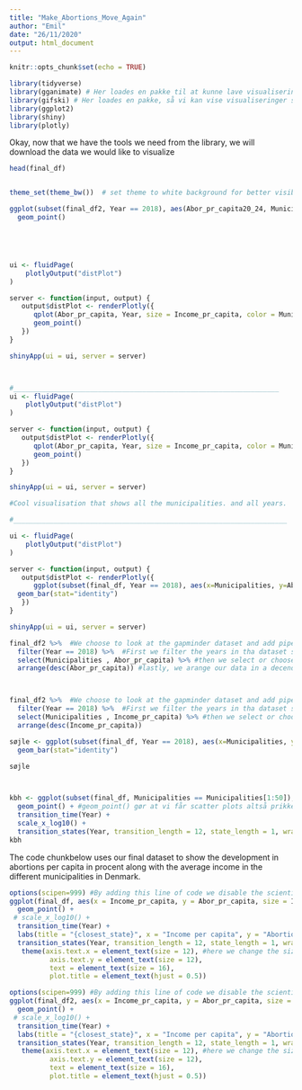 ```yaml
---
title: "Make_Abortions_Move_Again"
author: "Emil"
date: "26/11/2020"
output: html_document
---
```


```r
knitr::opts_chunk$set(echo = TRUE)

```



```r

library(tidyverse)
library(gganimate) # Her loades en pakke til at kunne lave visualiseringer
library(gifski) # Her loades en pakke, så vi kan vise visualiseringer som bevæger sig, længere nede.
library(ggplot2)
library(shiny)
library(plotly)

```
Okay, now that we have the tools we need from the library, we will download the data we would like to visualize

```r
head(final_df)



```


```r

theme_set(theme_bw())  # set theme to white background for better visibility

ggplot(subset(final_df2, Year == 2018), aes(Abor_pr_capita20_24, Municipalities, size = Income_pr_capita)) + 
  geom_point()





ui <- fluidPage(
    plotlyOutput("distPlot")
)

server <- function(input, output) {
   output$distPlot <- renderPlotly({
      qplot(Abor_pr_capita, Year, size = Income_pr_capita, color = Municipalities, data = final_df2) + 
      geom_point()
   })
}

shinyApp(ui = ui, server = server)



#__________________________________________________________________
ui <- fluidPage(
    plotlyOutput("distPlot")
)

server <- function(input, output) {
   output$distPlot <- renderPlotly({
      qplot(Abor_pr_capita, Year, size = Income_pr_capita, color = Municipalities, data = final_df2) + 
      geom_point()
   })
}

shinyApp(ui = ui, server = server)

#Cool visualisation that shows all the municipalities. and all years.

#____________________________________________________________________

ui <- fluidPage(
    plotlyOutput("distPlot")
)

server <- function(input, output) {
   output$distPlot <- renderPlotly({
      ggplot(subset(final_df, Year == 2018), aes(x=Municipalities, y=Abor_pr_capita, color =  Income_pr_capita)) +
  geom_bar(stat="identity")
   })
}

shinyApp(ui = ui, server = server)

```


```r
final_df2 %>%  #We choose to look at the gapminder dataset and add pipes to it, so we can send an output of one fucntion directly to another.
  filter(Year == 2018) %>%  #First we filter the years in tha dataset so vi are only looking at data from 1952
  select(Municipalities , Abor_pr_capita) %>% #then we select or choose to look at the countries and their gdpPercap, as everything else is irelevant right now
  arrange(desc(Abor_pr_capita)) #lastly, we arange our data in a decending order so we have the richest nation first.



final_df2 %>%  #We choose to look at the gapminder dataset and add pipes to it, so we can send an output of one fucntion directly to another.
  filter(Year == 2018) %>%  #First we filter the years in tha dataset so vi are only looking at data from 1952
  select(Municipalities , Income_pr_capita) %>% #then we select or choose to look at the countries and their gdpPercap, as everything else is irelevant right now
  arrange(desc(Income_pr_capita))

```

```r

søjle <- ggplot(subset(final_df, Year == 2018), aes(x=Municipalities, y=Abor_pr_capita, color =  Income_pr_capita)) +
  geom_bar(stat="identity")

søjle




```



```r
kbh <- ggplot(subset(final_df, Municipalities == Municipalities[1:50]), aes( x = Year, y = Abor_pr_capita, size = Income_pr_capita, color = Municipalities)) +
  geom_point() + #geom_point() gør at vi får scatter plots altså prikker i vores kordinatsystem
  transition_time(Year) +
  scale_x_log10() +
  transition_states(Year, transition_length = 12, state_length = 1, wrap = TRUE)
kbh


```








The code chunkbelow uses our final dataset to show the development in abortions per capita in procent along with the average income in the different municipalities in Denmark.

```r
options(scipen=999) #By adding this line of code we disable the scientific way of writing lables.
ggplot(final_df, aes(x = Income_pr_capita, y = Abor_pr_capita, size = Income_pr_capita))+
  geom_point() + 
 # scale_x_log10() + 
  transition_time(Year) + 
  labs(title = "{closest_state}", x = "Income per capita", y = "Abortions per capita") + 
  transition_states(Year, transition_length = 12, state_length = 1, wrap = TRUE) +
   theme(axis.text.x = element_text(size = 12), #here we change the size of the labels.
          axis.text.y = element_text(size = 12),
          text = element_text(size = 16),
          plot.title = element_text(hjust = 0.5))


```

```r
options(scipen=999) #By adding this line of code we disable the scientific way of writing lables.
ggplot(final_df2, aes(x = Income_pr_capita, y = Abor_pr_capita, size = Income_pr_capita))+
  geom_point() + 
 # scale_x_log10() + 
  transition_time(Year) + 
  labs(title = "{closest_state}", x = "Income per capita", y = "Abortions per capita") + 
  transition_states(Year, transition_length = 12, state_length = 1, wrap = TRUE) +
   theme(axis.text.x = element_text(size = 12), #here we change the size of the labels.
          axis.text.y = element_text(size = 12),
          text = element_text(size = 16),
          plot.title = element_text(hjust = 0.5))


```







